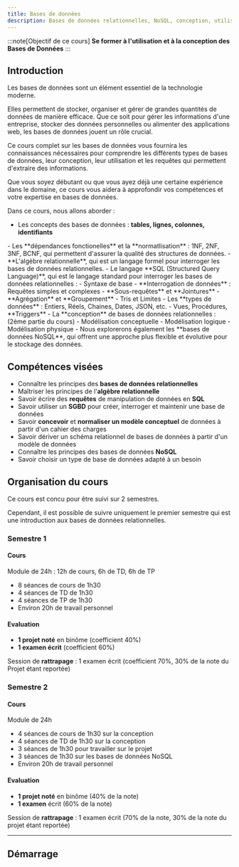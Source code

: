 ```yaml
---
title: Bases de données
description: Bases de données relationnelles, NoSQL, conception, utilisation, requêtes, etc.
---
```



<Slide title="Introduction aux bases de données (BDD)">

:::note[Objectif de ce cours]
**Se former à l'utilisation et à la conception des Bases de Données**
:::

</Slide>

## Introduction

Les bases de données sont un élément essentiel de la technologie moderne. 

Elles permettent de stocker, organiser et gérer de grandes quantités de données de manière efficace. Que ce soit pour gérer les informations d'une entreprise, stocker des données personnelles ou alimenter des applications web, les bases de données jouent un rôle crucial.

Ce cours complet sur les bases de données vous fournira les connaissances nécessaires pour comprendre les différents types de bases de données, leur conception, leur utilisation et les requêtes qui permettent d'extraire des informations. 

Que vous soyez débutant ou que vous ayez déjà une certaine expérience dans le domaine, ce cours vous aidera à approfondir vos compétences et votre expertise en bases de données.

<Slide>

Dans ce cours, nous allons aborder :

- Les concepts des bases de données : **tables, lignes, colonnes, identifiants**
</Slide>
<Slide>
- Les **dépendances fonctionelles** et la **normatlisation** : 1NF, 2NF, 3NF, BCNF, qui permettent d'assurer la qualité des structures de données.
</Slide>
<Slide>
- **L'algèbre relationnelle**, qui est un langage formel pour interroger les bases de données relationnelles.
</Slide>
<Slide>
- Le langage **SQL (Structured Query Language)**, qui est le langage standard pour interroger les bases de données relationnelles :
	- Syntaxe de base
	- **Interrogation de données** : Requêtes simples et complexes
	- **Sous-requêtes** et **Jointures**
	- **Agrégation** et **Groupement**
	- Tris et Limites
	- Les **types de données** : Entiers, Réels, Chaines, Dates, JSON, etc.
	- Vues, Procédures, **Triggers**
</Slide>
<Slide>
- La **conception** de bases de données relationnelles : (2ème partie du cours)
	- Modélisation conceptuelle
	- Modélisation logique
	- Modélisation physique
</Slide>
<Slide>
-  Nous explorerons également les **bases de données NoSQL**, qui offrent une approche plus flexible et évolutive pour le stockage des données.
</Slide>
<Slide>

## Compétences visées

* Connaître les principes des **bases de données relationnelles**
* Maîtriser les principes de l'**algèbre relationnelle**
* Savoir écrire des **requêtes** de manipulation de données en **SQL**
* Savoir utiliser un **SGBD** pour créer, interroger et maintenir une base de données
* Savoir **concevoir** et **normaliser un modèle conceptuel** de données à partir d'un cahier des charges
* Savoir dériver un schéma relationnel de bases de données à partir d'un modèle de données
* Connaître les principes des bases de données **NoSQL**
* Savoir choisir un type de base de données adapté à un besoin

</Slide>

## Organisation du cours

Ce cours est concu pour être suivi sur 2 semestres. 

Cependant, il est possible de suivre uniquement le premier semestre qui est une introduction aux bases de données relationnelles.

### Semestre 1

<Slide title="Organisation du cours - Semestre 1">

#### Cours

Module de 24h : 12h de cours, 6h de TD, 6h de TP

* 8 séances de cours de 1h30
* 4 séances de TD de 1h30
* 4 séances de TP de 1h30
* Environ 20h de travail personnel

</Slide>
<Slide title="Organisation du cours - Semestre 1">

#### Evaluation

* **1 projet noté** en binôme (coefficient 40%)
* **1 examen écrit** (coefficient 60%)

Session de **rattrapage** : 1 examen écrit (coefficient 70%, 30% de la note du Projet étant reportée)

</Slide>

### Semestre 2

<Slide title="Organisation du cours - Semestre 2">


#### Cours

Module de 24h

* 4 séances de cours de 1h30 sur la conception
* 4 séances de TD de 1h30 sur la conception
* 3 séances de 1h30 pour travailler sur le projet
* 3 séances de 1h30 sur les bases de données NoSQL
* Environ 20h de travail personnel

</Slide>
<Slide title="Organisation du cours - Semestre 2">

#### Evaluation

* **1 projet noté** en binôme (40% de la note)
* **1 examen** écrit (60% de la note)

Session de **rattrapage** : 1 examen écrit (70% de la note, 30% de la note du projet étant reportée)

</Slide>
<Slide>

---

## Démarrage


<LinkCard
  title="Accéder au cours"
  description="Avec une première introduction aux concepts de base de données."
  href="/bdd/01-concepts/01-introduction/"
/>


</Slide>

